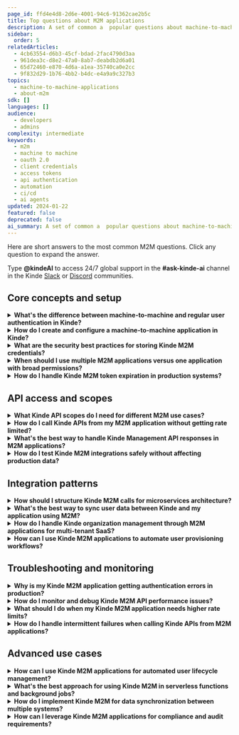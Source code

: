```yaml
---
page_id: ffd4e4d8-2d6e-4001-94c6-91362cae2b5c
title: Top questions about M2M applications
description: A set of common a  popular questions about machine-to-machine applications in Kinde, including OAuth 2.0 client credentials flow, use cases, types, and best practices.
sidebar:
  order: 5
relatedArticles:
  - 4cb63554-d6b3-45cf-bdad-2fac4790d3aa
  - 961dea3c-d8e2-47a0-8ab7-deabdb2d6a01
  - 65d72460-e870-4d6a-a1ea-35740ca0e2cc
  - 9f832d29-1b76-4bb2-b4dc-e4a9a9c327b3
topics:
  - machine-to-machine-applications
  - about-m2m
sdk: []
languages: []
audience:
  - developers
  - admins
complexity: intermediate
keywords:
  - m2m
  - machine to machine
  - oauth 2.0
  - client credentials
  - access tokens
  - api authentication
  - automation
  - ci/cd
  - ai agents
updated: 2024-01-22
featured: false
deprecated: false
ai_summary: A set of common a  popular questions about machine-to-machine applications in Kinde, including OAuth 2.0 client credentials flow, use cases, types, and best practices.
---
```


Here are short answers to the most common M2M questions. Click any question to expand the answer.
<Aside title="Ask the docs">

Type **@kindeAI** to access 24/7 global support in the **#ask-kinde-ai** channel in the Kinde [Slack](https://join.slack.com/t/thekindecommunity/shared_invite/zt-1vyq8qilj-jFH5V27jfFnHk~BuBSU0ZA) or [Discord](https://discord.gg/KdkCXRNTFn) communities.

</Aside>

## Core concepts and setup

<details>
<summary><strong>What's the difference between machine-to-machine and regular user authentication in Kinde?</strong></summary>

M2M authentication is designed for servers, APIs, and automated systems that need to communicate securely without human intervention. Unlike regular user auth where someone signs in with a password or social login, M2M uses the client credentials flow - your application authenticates using a client ID and secret to get an access token. Think of it like having a service account that can access your APIs 24/7 without anyone needing to sign in. This is perfect for microservices, background jobs, or third-party integrations that need to access your Kinde-protected resources.

[About machine-to-machine applications](/machine-to-machine-applications/about-m2m/)
</details>

<details>
<summary><strong>How do I create and configure a machine-to-machine application in Kinde?</strong></summary>

Setting up M2M is straightforward - create a new application in your Kinde dashboard and select "Machine to machine" as the type. You'll get a client ID and client secret (guard that secret with your life). The key difference from regular apps is that M2M applications don't need callback URLs since there's no user redirect flow. You will need to specify which APIs this M2M app can access and what scopes it needs. Start with minimal permissions and expand as needed - it's easier to add permissions than to figure out why something has too much access.

[Create machine-to-machine application](/machine-to-machine-applications/m2m-application-setup/create-an-m2m-application/)
</details>

<details>
<summary><strong>What are the security best practices for storing Kinde M2M credentials?</strong></summary>

Never, ever put M2M credentials directly in your code or version control - that's like posting your house keys on social media. Use environment variables, secret management services (AWS Secrets Manager, Azure Key Vault), or secure configuration systems. Rotate your client secrets regularly, especially if you suspect they might have been exposed. Consider using different M2M applications for different environments (development, staging, production) so a compromise in one doesn't affect others.

[Machine-to-machine token structure](/machine-to-machine-applications/about-m2m/token-structure-and-claims-for-m2m-applications/)
</details>

<details>
<summary><strong>When should I use multiple M2M applications versus one application with broad permissions?</strong></summary>

Follow the principle of least privilege - create separate M2M applications for different services or use cases. Your email service might only need read access to user profiles, while your analytics service needs broader access to usage data. This compartmentalization means if one service gets compromised, the blast radius is limited. It also makes debugging easier when you can trace API calls back to specific applications. The slight overhead of managing multiple M2M apps is worth the security and operational benefits.

[Create machine-to-machine application](/machine-to-machine-applications/m2m-application-setup/create-an-m2m-application/)
</details>

<details>
<summary><strong>How do I handle Kinde M2M token expiration in production systems?</strong></summary>

M2M access tokens expire (usually after an hour), so your application needs to handle token refresh gracefully. Most Kinde SDKs handle this automatically, but if you're doing it manually, implement retry logic that gets a fresh token when you receive 401 responses. Cache tokens in memory and refresh them proactively before they expire rather than waiting for API calls to fail. For high-traffic systems, consider implementing token sharing across multiple processes to reduce the number of token requests.

[About machine-to-machine applications](/machine-to-machine-applications/about-m2m/token-structure-and-claims-for-m2m-applications/)
</details>

## API access and scopes

<details>
<summary><strong>What Kinde API scopes do I need for different M2M use cases?</strong></summary>

It depends on what your M2M application needs to do. For basic user management, you might need `read:users` and `write:users`. For organization management, add `read:organizations` and `write:organizations`. If you're syncing billing data, include relevant billing scopes. Here's the thing - start narrow and expand permissions as needed. It's much easier to debug "permission denied" errors than to figure out why an M2M app has access to everything. Check the Kinde Management API docs for the complete scope list and map them to your actual business needs.

[Add APIs to machine-to-machine applications](/developer-tools/your-apis/api-scopes-m2m-applications/)
</details>

<details>
<summary><strong>How do I call Kinde APIs from my M2M application without getting rate limited?</strong></summary>

Respect the rate limits and implement exponential backoff when you hit them. Batch your API calls when possible instead of making hundreds of individual requests. For high-volume operations like user imports, use bulk endpoints if available or spread the work over time. Cache data that doesn't change frequently - you probably don't need to fetch the same user profile 50 times per minute. If you're consistently hitting limits, it might be time to optimize your integration or contact Kinde about higher limits.

[Machine-to-machine API reference](/machine-to-machine-applications/about-m2m/authenticate-with-m2m/)
</details>

<details>
<summary><strong>What's the best way to handle Kinde Management API responses in M2M applications?</strong></summary>

Always check HTTP status codes before processing response data - a 200 means success, anything else needs error handling. Parse the JSON response carefully and handle cases where expected fields might be missing. For paginated responses, implement proper pagination logic rather than just grabbing the first page. Log API responses (but never log credentials) for debugging purposes, and implement idempotent operations where possible so retrying failed requests doesn't cause duplicate data.

[Management API integration](/machine-to-machine-applications/troubleshooting-m2m/troubleshoot-m2m-token-errors/)
</details>

<details>
<summary><strong>How do I test Kinde M2M integrations safely without affecting production data?</strong></summary>

Use separate M2M applications for development and production environments - this keeps your test data completely isolated. Create test organizations and users that you can safely experiment with. Set up your CI/CD pipeline to use development M2M credentials for automated testing. Mock the Kinde API responses in your unit tests rather than making real API calls every time. And please, test your error handling scenarios - what happens when the API is down or returns unexpected responses?

[Create machine-to-machine application](/machine-to-machine-applications/m2m-application-setup/create-an-m2m-application/)
</details>

## Integration patterns

<details>
<summary><strong>How should I structure Kinde M2M calls for microservices architecture?</strong></summary>

Each microservice should have its own M2M application with only the permissions it needs - this follows the principle of least privilege and makes security auditing much easier. Consider creating a shared authentication service that handles token management for all your microservices, or use a service mesh that can inject tokens automatically. Don't pass M2M tokens between services - each service should authenticate directly with Kinde. This prevents token leakage and makes it easier to track which service is making which API calls.

[About machine-to-machine applications](/machine-to-machine-applications/about-m2m/)
</details>

<details>
<summary><strong>What's the best way to sync user data between Kinde and my application using M2M?</strong></summary>

Use webhooks for real-time updates when users change their profiles or organizations, then use M2M API calls to fetch detailed data when needed. Don't try to keep a complete mirror of Kinde data in your system - it's better to cache frequently accessed information and fetch fresh data for important operations. Implement proper error handling for sync operations, and consider implementing eventual consistency patterns where slight delays are acceptable.

[Sync data in Kinde](/authenticate/manage-authentication/sync-with-kinde/)
</details>

<details>
<summary><strong>How do I handle Kinde organization management through M2M applications for multi-tenant SaaS?</strong></summary>

M2M is perfect for automated organization provisioning when new customers sign up. You can create organizations, set up initial users, configure permissions, and even assign billing plans all through the Management API. Use consistent naming conventions for organizations (maybe map them to your internal customer IDs) and store the Kinde organization ID in your customer records for easy lookup. This automation means new customers can start using your product immediately without manual setup steps.

[M2M apps for organizations](/machine-to-machine-applications/organization-scoped-m2m-apps/m2m-applications-for-organizations/)
</details>

<details>
<summary><strong>How can I use Kinde M2M applications to automate user provisioning workflows?</strong></summary>

Set up M2M applications that can create users, assign them to organizations, and configure their initial permissions based on your business logic. This is particularly useful for enterprise customers who need automated onboarding from their HR systems or directory services. You can trigger these workflows from webhooks, scheduled jobs, or API events from other systems. Just make sure to handle edge cases like duplicate email addresses or organization limits gracefully.

[Machine-to-machine auth flow](/machine-to-machine-applications/about-m2m/authenticate-with-m2m/)
</details>

## Troubleshooting and monitoring

<details>
<summary><strong>Why is my Kinde M2M application getting authentication errors in production?</strong></summary>

Check the obvious stuff first - are you using the right client ID and secret for your production environment? M2M credentials are environment-specific, so development credentials won't work in production. Look at the exact error message: "invalid_client" usually means wrong credentials, while "insufficient_scope" means you're trying to access APIs without the right permissions. If tokens were working before but suddenly stopped, check if credentials were rotated or if API scopes changed.

[M2M API scopes](/machine-to-machine-applications/m2m-application-setup/scopes-for-m2m-applications/)
</details>

<details>
<summary><strong>How do I monitor and debug Kinde M2M API performance issues?</strong></summary>

Implement proper logging that captures request/response times, error rates, and token refresh patterns. Monitor for increasing latency or higher error rates - these often signal capacity issues or misconfigurations. Use correlation IDs in your logs so you can trace requests across multiple services. Set up alerts for authentication failures or unusual API usage patterns. The Kinde dashboard shows some usage metrics, but you'll want your own monitoring for production applications.

[Test API with M2M tokens](/developer-tools/your-apis/test-token-from-kinde/)
</details>

<details>
<summary><strong>What should I do when my Kinde M2M application needs higher rate limits?</strong></summary>

First, optimize your current usage - are you making unnecessary API calls or missing opportunities to batch requests? Cache data that doesn't change frequently and implement proper pagination for large datasets. If you've optimized everything and still need higher limits, document your use case and expected traffic patterns when contacting Kinde support. They'll want to understand your business needs and ensure the higher limits won't impact system performance for other customers.

[API rate limits](/developer-tools/kinde-api/api-rate-limits/)
</details>

<details>
<summary><strong>How do I handle intermittent failures when calling Kinde APIs from M2M applications?</strong></summary>

Network issues happen, so build resilience into your M2M integrations. Implement exponential backoff with jitter for retries, set reasonable timeouts on API calls, and have circuit breaker patterns for critical paths. Log failures with enough context to debug later, but don't spam your logs with retry attempts. For non-critical operations, consider using message queues so failed operations can be retried later without blocking your main application flow.

[Troubleshoot M2M](/machine-to-machine-applications/troubleshooting-m2m/troubleshoot-m2m-token-errors/)
</details>

## Advanced use cases

<details>
<summary><strong>How can I use Kinde M2M applications for automated user lifecycle management?</strong></summary>

M2M is perfect for automating the boring stuff - creating accounts when customers sign up through your sales process, deactivating users when they leave companies, or updating permissions based on role changes. Set up webhooks to trigger these workflows, then use M2M API calls to make the actual changes in Kinde. You can even automate organization setup for enterprise customers, complete with custom authentication requirements and user provisioning. Just make sure you have proper audit logging for compliance purposes.

[Management API integration](/developer-tools/kinde-api/connect-to-kinde-api/)
</details>

<details>
<summary><strong>What's the best approach for using Kinde M2M in serverless functions and background jobs?</strong></summary>

Serverless functions are actually perfect for M2M since you don't need to worry about long-lived token storage. Get a fresh token at the start of each function execution - the overhead is minimal and it's more secure than trying to cache tokens across function invocations. For background jobs, implement token caching with proper expiration handling. Remember that cold starts might affect initial authentication performance, so consider warming up critical functions if latency matters.

[Example of using M2M for AI](/machine-to-machine-applications/organization-scoped-m2m-apps/using-m2m-apps-for-ai-applications/)
</details>

<details>
<summary><strong>How do I implement Kinde M2M for data synchronization between multiple systems?</strong></summary>

Design your sync jobs to be idempotent - running them multiple times should produce the same result without creating duplicates. Use the Management API to query for changes since your last sync, then update your systems accordingly. Implement proper error handling and retry logic since network issues happen. Consider using message queues or event streams for real-time sync requirements. And always, always test your sync logic with large datasets before going live - edge cases love to hide in bulk operations.

[Data sync in Kinde](/authenticate/manage-authentication/sync-with-kinde/)
</details>

<details>
<summary><strong>How can I leverage Kinde M2M applications for compliance and audit requirements?</strong></summary>

M2M applications are excellent for automated compliance workflows - you can programmatically generate user access reports, audit permission changes, or automatically revoke access for inactive accounts. Use the Management API to query user activities and organization changes, then format this data for compliance reporting. Set up scheduled jobs that check for policy violations or unusual access patterns. Remember to log all M2M operations for your own audit trail - knowing which automated system made which changes is crucial for compliance.

[Management API overview](/developer-tools/kinde-api/connect-to-kinde-api/)
</details>
